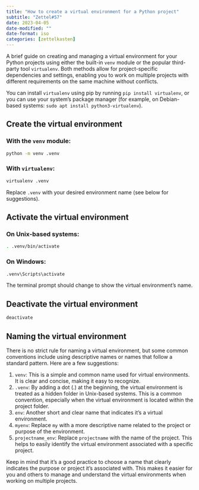 ```yaml
---
title: "How to create a virtual environment for a Python project"
subtitle: "Zettel#57"
date: 2023-04-05
date-modified: ""
date-format: iso
categories: [zettelkasten]
---
```

A brief guide on creating and managing a virtual environment for your Python projects using either the built-in `venv` module or the popular third-party tool `virtualenv`. Both methods allow for project-specific dependencies and settings, enabling you to work on multiple projects with different requirements on the same machine without conflicts.

You can install `virtualenv` using pip by running `pip install virtualenv`, or you can use your system's package manager (for example, on Debian-based systems: `sudo apt install python3-virtualenv`).

## Create the virtual environment

### With the `venv` module:

```bash
python -m venv .venv
```

### With `virtualenv`:

```bash
virtualenv .venv
```

Replace `.venv` with your desired environment name (see below for suggestions).

## Activate the virtual environment

### On Unix-based systems:

```bash
. .venv/bin/activate
```

### On Windows:

```bash
.venv\Scripts\activate
```

The terminal prompt should change to show the virtual environment's name.

## Deactivate the virtual environment

```bash
deactivate
```

## Naming the virtual environment

There is no strict rule for naming a virtual environment, but some common conventions include using descriptive names or names that follow a standard pattern. Here are a few suggestions:

1. `venv`: This is a simple and common name used for virtual environments. It is clear and concise, making it easy to recognize.
2. `.venv`: By adding a dot (.) at the beginning, the virtual environment is treated as a hidden folder in Unix-based systems. This is a common convention, especially when the virtual environment is located within the project folder.
3. `env`: Another short and clear name that indicates it's a virtual environment.
4. `myenv`: Replace `my` with a more descriptive name related to the project or purpose of the environment.
5. `projectname_env`: Replace `projectname` with the name of the project. This helps to easily identify the virtual environment associated with a specific project.

Keep in mind that it's a good practice to choose a name that clearly indicates the purpose or project it's associated with. This makes it easier for you and others to manage and understand the virtual environments when working on multiple projects.
